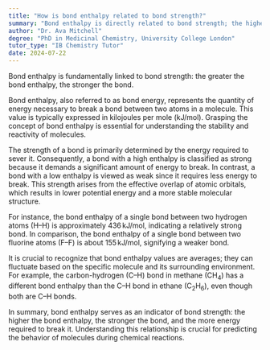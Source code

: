 ```yaml
---
title: "How is bond enthalpy related to bond strength?"
summary: "Bond enthalpy is directly related to bond strength; the higher the bond enthalpy, the stronger the bond."
author: "Dr. Ava Mitchell"
degree: "PhD in Medicinal Chemistry, University College London"
tutor_type: "IB Chemistry Tutor"
date: 2024-07-22
---
```


Bond enthalpy is fundamentally linked to bond strength: the greater the bond enthalpy, the stronger the bond.

Bond enthalpy, also referred to as bond energy, represents the quantity of energy necessary to break a bond between two atoms in a molecule. This value is typically expressed in kilojoules per mole ($\text{kJ/mol}$). Grasping the concept of bond enthalpy is essential for understanding the stability and reactivity of molecules.

The strength of a bond is primarily determined by the energy required to sever it. Consequently, a bond with a high enthalpy is classified as strong because it demands a significant amount of energy to break. In contrast, a bond with a low enthalpy is viewed as weak since it requires less energy to break. This strength arises from the effective overlap of atomic orbitals, which results in lower potential energy and a more stable molecular structure.

For instance, the bond enthalpy of a single bond between two hydrogen atoms (H–H) is approximately $436 \, \text{kJ/mol}$, indicating a relatively strong bond. In comparison, the bond enthalpy of a single bond between two fluorine atoms (F–F) is about $155 \, \text{kJ/mol}$, signifying a weaker bond.

It is crucial to recognize that bond enthalpy values are averages; they can fluctuate based on the specific molecule and its surrounding environment. For example, the carbon-hydrogen (C–H) bond in methane ($\text{CH}_4$) has a different bond enthalpy than the C–H bond in ethane ($\text{C}_2\text{H}_6$), even though both are C–H bonds.

In summary, bond enthalpy serves as an indicator of bond strength: the higher the bond enthalpy, the stronger the bond, and the more energy required to break it. Understanding this relationship is crucial for predicting the behavior of molecules during chemical reactions.
    